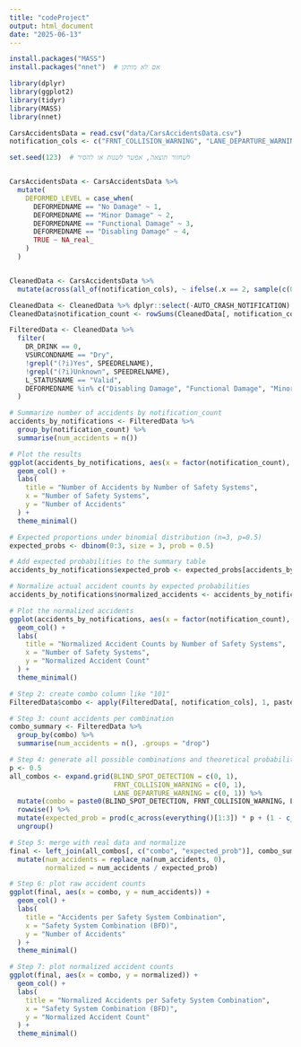 ```yaml
---
title: "codeProject"
output: html_document
date: "2025-06-13"
---
```


```r
install.packages("MASS")
install.packages("nnet")  # אם לא מותקן

```


```r
library(dplyr)
library(ggplot2)
library(tidyr)
library(MASS)
library(nnet)
```

```r

CarsAccidentsData = read.csv("data/CarsAccidentsData.csv")
notification_cols <- c("FRNT_COLLISION_WARNING", "LANE_DEPARTURE_WARNING", "BLIND_SPOT_DETECTION")

```

```r

set.seed(123)  # לשחזור תוצאה, אפשר לשנות או להסיר


CarsAccidentsData <- CarsAccidentsData %>%
  mutate(
    DEFORMED_LEVEL = case_when(
      DEFORMEDNAME == "No Damage" ~ 1,
      DEFORMEDNAME == "Minor Damage" ~ 2,
      DEFORMEDNAME == "Functional Damage" ~ 3,
      DEFORMEDNAME == "Disabling Damage" ~ 4,
      TRUE ~ NA_real_ 
    )
  )


CleanedData <- CarsAccidentsData %>%
  mutate(across(all_of(notification_cols), ~ ifelse(.x == 2, sample(c(0, 1), size = length(.x), replace = TRUE), .x)))

CleanedData <- CleanedData %>% dplyr::select(-AUTO_CRASH_NOTIFICATION)
CleanedData$notification_count <- rowSums(CleanedData[, notification_cols] == 1)
```

```r

FilteredData <- CleanedData %>%
  filter(
    DR_DRINK == 0,                                
    VSURCONDNAME == "Dry",                        
    !grepl("(?i)Yes", SPEEDRELNAME),              
    !grepl("(?i)Unknown", SPEEDRELNAME),          
    L_STATUSNAME == "Valid",
    DEFORMEDNAME %in% c("Disabling Damage", "Functional Damage", "Minor Damage", "No Damage")
  )
```

```r
# Summarize number of accidents by notification_count
accidents_by_notifications <- FilteredData %>%
  group_by(notification_count) %>%
  summarise(num_accidents = n())

# Plot the results
ggplot(accidents_by_notifications, aes(x = factor(notification_count), y = num_accidents)) +
  geom_col() +
  labs(
    title = "Number of Accidents by Number of Safety Systems",
    x = "Number of Safety Systems",
    y = "Number of Accidents"
  ) +
  theme_minimal()
```


```r
# Expected proportions under binomial distribution (n=3, p=0.5)
expected_probs <- dbinom(0:3, size = 3, prob = 0.5)

# Add expected probabilities to the summary table
accidents_by_notifications$expected_prob <- expected_probs[accidents_by_notifications$notification_count + 1]  # +1 because R is 1-indexed

# Normalize actual accident counts by expected probabilities
accidents_by_notifications$normalized_accidents <- accidents_by_notifications$num_accidents / accidents_by_notifications$expected_prob

# Plot the normalized accidents
ggplot(accidents_by_notifications, aes(x = factor(notification_count), y = normalized_accidents)) +
  geom_col() +
  labs(
    title = "Normalized Accident Counts by Number of Safety Systems",
    x = "Number of Safety Systems",
    y = "Normalized Accident Count"
  ) +
  theme_minimal()

```

```r

# Step 2: create combo column like "101"
FilteredData$combo <- apply(FilteredData[, notification_cols], 1, paste0, collapse = "")

# Step 3: count accidents per combination
combo_summary <- FilteredData %>%
  group_by(combo) %>%
  summarise(num_accidents = n(), .groups = "drop")

# Step 4: generate all possible combinations and theoretical probabilities (assuming p = 0.5)
p <- 0.5
all_combos <- expand.grid(BLIND_SPOT_DETECTION = c(0, 1),
                          FRNT_COLLISION_WARNING = c(0, 1),
                          LANE_DEPARTURE_WARNING = c(0, 1)) %>%
  mutate(combo = paste0(BLIND_SPOT_DETECTION, FRNT_COLLISION_WARNING, LANE_DEPARTURE_WARNING)) %>%
  rowwise() %>%
  mutate(expected_prob = prod(c_across(everything()[1:3]) * p + (1 - c_across(everything()[1:3])) * (1 - p))) %>%
  ungroup()

# Step 5: merge with real data and normalize
final <- left_join(all_combos[, c("combo", "expected_prob")], combo_summary, by = "combo") %>%
  mutate(num_accidents = replace_na(num_accidents, 0),
         normalized = num_accidents / expected_prob)

# Step 6: plot raw accident counts
ggplot(final, aes(x = combo, y = num_accidents)) +
  geom_col() +
  labs(
    title = "Accidents per Safety System Combination",
    x = "Safety System Combination (BFD)",
    y = "Number of Accidents"
  ) +
  theme_minimal()

# Step 7: plot normalized accident counts
ggplot(final, aes(x = combo, y = normalized)) +
  geom_col() +
  labs(
    title = "Normalized Accidents per Safety System Combination",
    x = "Safety System Combination (BFD)",
    y = "Normalized Accident Count"
  ) +
  theme_minimal()
```


